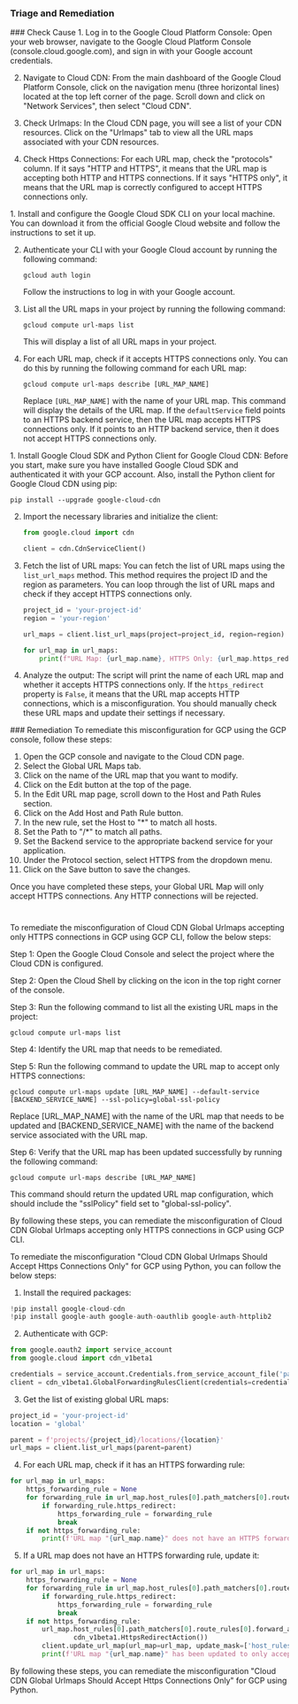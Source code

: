 
### Triage and Remediation
<Tabs>

<Tab title='Cause'>
### Check Cause
<AccordionGroup>
<Accordion title='Using Console' defaultOpen='true'>
1. Log in to the Google Cloud Platform Console: Open your web browser, navigate to the Google Cloud Platform Console (console.cloud.google.com), and sign in with your Google account credentials.

2. Navigate to Cloud CDN: From the main dashboard of the Google Cloud Platform Console, click on the navigation menu (three horizontal lines) located at the top left corner of the page. Scroll down and click on "Network Services", then select "Cloud CDN".

3. Check Urlmaps: In the Cloud CDN page, you will see a list of your CDN resources. Click on the "Urlmaps" tab to view all the URL maps associated with your CDN resources.

4. Check Https Connections: For each URL map, check the "protocols" column. If it says "HTTP and HTTPS", it means that the URL map is accepting both HTTP and HTTPS connections. If it says "HTTPS only", it means that the URL map is correctly configured to accept HTTPS connections only.
</Accordion>

<Accordion title='Using CLI'>
1. Install and configure the Google Cloud SDK CLI on your local machine. You can download it from the official Google Cloud website and follow the instructions to set it up.

2. Authenticate your CLI with your Google Cloud account by running the following command:
   ```
   gcloud auth login
   ```
   Follow the instructions to log in with your Google account.

3. List all the URL maps in your project by running the following command:
   ```
   gcloud compute url-maps list
   ```
   This will display a list of all URL maps in your project.

4. For each URL map, check if it accepts HTTPS connections only. You can do this by running the following command for each URL map:
   ```
   gcloud compute url-maps describe [URL_MAP_NAME]
   ```
   Replace `[URL_MAP_NAME]` with the name of your URL map. This command will display the details of the URL map. If the `defaultService` field points to an HTTPS backend service, then the URL map accepts HTTPS connections only. If it points to an HTTP backend service, then it does not accept HTTPS connections only.
</Accordion>

<Accordion title='Using Python'>
1. Install Google Cloud SDK and Python Client for Google Cloud CDN: Before you start, make sure you have installed Google Cloud SDK and authenticated it with your GCP account. Also, install the Python client for Google Cloud CDN using pip:

   ```
   pip install --upgrade google-cloud-cdn
   ```

2. Import the necessary libraries and initialize the client:

   ```python
   from google.cloud import cdn

   client = cdn.CdnServiceClient()
   ```

3. Fetch the list of URL maps: You can fetch the list of URL maps using the `list_url_maps` method. This method requires the project ID and the region as parameters. You can loop through the list of URL maps and check if they accept HTTPS connections only.

   ```python
   project_id = 'your-project-id'
   region = 'your-region'

   url_maps = client.list_url_maps(project=project_id, region=region)

   for url_map in url_maps:
       print(f"URL Map: {url_map.name}, HTTPS Only: {url_map.https_redirect}")
   ```

4. Analyze the output: The script will print the name of each URL map and whether it accepts HTTPS connections only. If the `https_redirect` property is `False`, it means that the URL map accepts HTTP connections, which is a misconfiguration. You should manually check these URL maps and update their settings if necessary.
</Accordion>

</AccordionGroup>
</Tab>
<Tab title='Remediation'>
### Remediation

<AccordionGroup>
<Accordion title='Using Console' defaultOpen='true'>
To remediate this misconfiguration for GCP using the GCP console, follow these steps:

1. Open the GCP console and navigate to the Cloud CDN page.
2. Select the Global URL Maps tab.
3. Click on the name of the URL map that you want to modify.
4. Click on the Edit button at the top of the page.
5. In the Edit URL map page, scroll down to the Host and Path Rules section.
6. Click on the Add Host and Path Rule button.
7. In the new rule, set the Host to "*" to match all hosts.
8. Set the Path to "/*" to match all paths.
9. Set the Backend service to the appropriate backend service for your application.
10. Under the Protocol section, select HTTPS from the dropdown menu.
11. Click on the Save button to save the changes.

Once you have completed these steps, your Global URL Map will only accept HTTPS connections. Any HTTP connections will be rejected.

#
</Accordion>

<Accordion title='Using CLI'>
To remediate the misconfiguration of Cloud CDN Global Urlmaps accepting only HTTPS connections in GCP using GCP CLI, follow the below steps:

Step 1: Open the Google Cloud Console and select the project where the Cloud CDN is configured.

Step 2: Open the Cloud Shell by clicking on the icon in the top right corner of the console.

Step 3: Run the following command to list all the existing URL maps in the project:

```
gcloud compute url-maps list
```

Step 4: Identify the URL map that needs to be remediated.

Step 5: Run the following command to update the URL map to accept only HTTPS connections:

```
gcloud compute url-maps update [URL_MAP_NAME] --default-service [BACKEND_SERVICE_NAME] --ssl-policy=global-ssl-policy
```

Replace [URL_MAP_NAME] with the name of the URL map that needs to be updated and [BACKEND_SERVICE_NAME] with the name of the backend service associated with the URL map.

Step 6: Verify that the URL map has been updated successfully by running the following command:

```
gcloud compute url-maps describe [URL_MAP_NAME]
```

This command should return the updated URL map configuration, which should include the "sslPolicy" field set to "global-ssl-policy".

By following these steps, you can remediate the misconfiguration of Cloud CDN Global Urlmaps accepting only HTTPS connections in GCP using GCP CLI.
</Accordion>

<Accordion title='Using Python'>
To remediate the misconfiguration "Cloud CDN Global Urlmaps Should Accept Https Connections Only" for GCP using Python, you can follow the below steps:

1. Install the required packages:

```python
!pip install google-cloud-cdn
!pip install google-auth google-auth-oauthlib google-auth-httplib2
```

2. Authenticate with GCP:

```python
from google.oauth2 import service_account
from google.cloud import cdn_v1beta1

credentials = service_account.Credentials.from_service_account_file('path/to/service_account.json')
client = cdn_v1beta1.GlobalForwardingRulesClient(credentials=credentials)
```

3. Get the list of existing global URL maps:

```python
project_id = 'your-project-id'
location = 'global'

parent = f'projects/{project_id}/locations/{location}'
url_maps = client.list_url_maps(parent=parent)
```

4. For each URL map, check if it has an HTTPS forwarding rule:

```python
for url_map in url_maps:
    https_forwarding_rule = None
    for forwarding_rule in url_map.host_rules[0].path_matchers[0].route_rules[0].forward_action.https_redirect.action:
        if forwarding_rule.https_redirect:
            https_forwarding_rule = forwarding_rule
            break
    if not https_forwarding_rule:
        print(f'URL map "{url_map.name}" does not have an HTTPS forwarding rule')
```

5. If a URL map does not have an HTTPS forwarding rule, update it:

```python
for url_map in url_maps:
    https_forwarding_rule = None
    for forwarding_rule in url_map.host_rules[0].path_matchers[0].route_rules[0].forward_action.https_redirect.action:
        if forwarding_rule.https_redirect:
            https_forwarding_rule = forwarding_rule
            break
    if not https_forwarding_rule:
        url_map.host_rules[0].path_matchers[0].route_rules[0].forward_action.https_redirect.action.append(
                cdn_v1beta1.HttpsRedirectAction())
        client.update_url_map(url_map=url_map, update_mask=['host_rules.path_matchers.route_rules.forward_action.https_redirect.action'])
        print(f'URL map "{url_map.name}" has been updated to only accept HTTPS connections')
```

By following these steps, you can remediate the misconfiguration "Cloud CDN Global Urlmaps Should Accept Https Connections Only" for GCP using Python.
</Accordion>

</AccordionGroup>
</Tab>
</Tabs>
